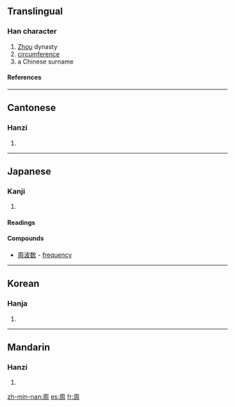 ==Translingual==
{{stroke order|strokes=8}}
===Han character===
{{Han char|rn=30|rad=口|as=05|sn=8|four=7722<sub>0</sub>|canj=月土口 (BGR)}}
# [[Zhou]] dynasty
# [[circumference]]
# a Chinese surname
====References====
{{Han ref|kx=0181.360|dkj=03441|dj=0400.050|hdz=10606.030|uh=5468|ud=21608|bh=A950|bd=43344}}
----

==Cantonese==
===Hanzi===
{{yue-hanzi|jyut=|y=jau1}}
# {{defn|Cantonese}}
----
==Japanese==
===Kanji===
{{ja-kanji|grade=4|rs=口05}}
# {{defn|Japanese}} 
====Readings====
{{ja-readings|on=[[しゅう]] (shū)|kun=[[まわり]] (mawari), [[あまねし]] (amaneshi), [[めぐる]] (meguru)}}



====Compounds====

*[[周波数]]<!-- (shūnami?)--> - [[frequency]]
----
==Korean==
===Hanja===
{{ko-hanja|hangeul=[[주]]|rv=ju|mr=chu}}
# {{defn|Korean}}
----
==Mandarin==
===Hanzi===
{{cmn-hanzi|pin=[[zhōu]] (zhou1)|wg=chou<sup>1</sup>}}
# {{defn|Mandarin}}

[[zh-min-nan:周]]
[[es:周]]
[[fr:周]]